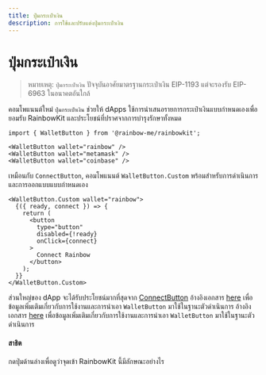 ```yaml
---
title: ปุ่มกระเป๋าเงิน
description: การใช้และปรับแต่งปุ่มกระเป๋าเงิน
---
```


# ปุ่มกระเป๋าเงิน

> หมายเหตุ: `ปุ่มกระเป๋าเงิน` ปัจจุบันอาศัยมาตรฐานกระเป๋าเงิน EIP-1193 แต่จะรองรับ EIP-6963 ในอนาคตอันใกล้

คอมโพแนนต์ใหม่ `ปุ่มกระเป๋าเงิน` ช่วยให้ dApps ใช้การนำเสนอรายการกระเป๋าเงินแบบกำหนดเองเพื่อยอมรับ RainbowKit และประโยชน์ที่ปราศจากการบำรุงรักษาทั้งหมด

```tsx
import { WalletButton } from '@rainbow-me/rainbowkit';

<WalletButton wallet="rainbow" />
<WalletButton wallet="metamask" />
<WalletButton wallet="coinbase" />
```

เหมือนกับ `ConnectButton`, คอมโพแนนต์ `WalletButton.Custom` พร้อมสำหรับการดำเนินการและการออกแบบแบบกำหนดเอง

```tsx
<WalletButton.Custom wallet="rainbow">
  {({ ready, connect }) => {
    return (
      <button
        type="button"
        disabled={!ready}
        onClick={connect}
      >
        Connect Rainbow
      </button>
    );
  }}
</WalletButton.Custom>
```

ส่วนใหญ่ของ dApp จะได้รับประโยชน์มากที่สุดจาก [ConnectButton](https://www.rainbowkit.com/docs/connect-button) อ้างอิงเอกสาร [here](https://www.rainbowkit.com/docs/wallet-button) เพื่อข้อมูลเพิ่มเติมเกี่ยวกับการใช้งานและการนำเอา `WalletButton` มาใช้ในฐานะตัวดำเนินการ อ้างอิงเอกสาร [here](https://www.rainbowkit.com/docs/wallet-button) เพื่อข้อมูลเพิ่มเติมเกี่ยวกับการใช้งานและการนำเอา `WalletButton` มาใช้ในฐานะตัวดำเนินการ

#### สาธิต

กดปุ่มด้านล่างเพื่อดูว่าจุดเข้า RainbowKit นี้มีลักษณะอย่างไร

<WalletButtonDemo />
